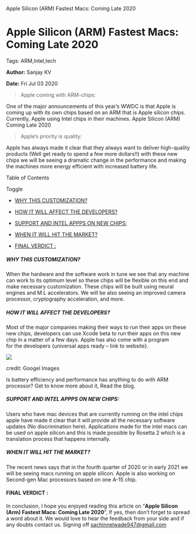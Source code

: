    Apple Silicon (ARM) Fastest Macs: Coming Late 2020

Apple Silicon (ARM) Fastest Macs: Coming Late 2020
==================================================

Tags: ARM,Intel,tech

**Author:** Sanjay KV

**Date:** Fri Jul 03 2020

> Apple coming with ARM-chips:

One of the major announcements of this year’s WWDC is that Apple is coming up with its own chips based on an ARM that is Apple silicon chips. Currently, Apple using Intel chips in their machines. Apple Silicon (ARM) Coming Late 2020

> Apple’s priority is quality:

Apple has always made it clear that they always want to deliver high-quality products (Well get ready to spend a few more dollars!!) with these new chips we will be seeing a dramatic change in the performance and making the machines more energy efficient with increased battery life.

Table of Contents

Toggle

*   [WHY THIS CUSTOMIZATION?](https://recodehive.com/apple-silicon-arm-fastest-macs-coming-late-2020/#WHY_THIS_CUSTOMIZATION "WHY THIS CUSTOMIZATION?")
*   [HOW IT WILL AFFECT THE DEVELOPERS?](https://recodehive.com/apple-silicon-arm-fastest-macs-coming-late-2020/#HOW_IT_WILL_AFFECT_THE_DEVELOPERS "HOW IT WILL AFFECT THE DEVELOPERS?")
*   [SUPPORT AND INTEL APPPS ON NEW CHIPS:](https://recodehive.com/apple-silicon-arm-fastest-macs-coming-late-2020/#SUPPORT_AND_INTEL_APPPS_ON_NEW_CHIPS "SUPPORT AND INTEL APPPS ON NEW CHIPS:")
*   [WHEN IT WILL HIT THE MARKET?](https://recodehive.com/apple-silicon-arm-fastest-macs-coming-late-2020/#WHEN_IT_WILL_HIT_THE_MARKET "WHEN IT WILL HIT THE MARKET?")

*   [FINAL VERDICT :](https://recodehive.com/apple-silicon-arm-fastest-macs-coming-late-2020/#FINAL_VERDICT "FINAL VERDICT :")

##### WHY THIS CUSTOMIZATION?

When the hardware and the software work in tune we see that any machine can work to its optimum level so these chips will be flexible on this end and make necessary customization. These chips will be built using neural engines and M.L accelerators. We will be also seeing an improved camera processor, cryptography acceleration, and more.

##### HOW IT WILL AFFECT THE DEVELOPERS?

Most of the major companies making their ways to run their apps on these new chips, developers can use Xcode beta to run their apps on this new chip in a matter of a few days. Apple has also come with a program  
for the developers {universal apps ready – link to website}.

![](https://recodehive.com/wp-content/uploads/2020/07/Blue-Office-Hacks-YouTube-Thumbnail-1024x576.jpg)

credit: Googel Images

Is battery efficiency and performance has anything to do with ARM processor? Get to know more about it, Read the blog.

##### SUPPORT AND INTEL APPPS ON NEW CHIPS:

Users who have mac devices that are currently running on the intel chips apple have made it clear that it will provide all the necessary software updates (No discrimination here). Applications made for the intel macs can be used on apple silicon and this is made possible by Rosetta 2 which is a translation process that happens internally.

##### WHEN IT WILL HIT THE MARKET?

The recent news says that in the fourth quarter of 2020 or in early 2021 we will be seeing macs running on apple silicon. Apple is also working on Second-gen Mac processors based on one A-15 chip.

#### FINAL VERDICT :

In conclusion, I hope you enjoyed reading this article on “**Apple Silicon (Arm) Fastest Macs: Coming Late 2020**”, If yes, then don’t forget to spread a word about it. We would love to hear the feedback from your side and if any doubts contact us. Signing off [sachinnelwade947@gmail.com](mailto:sachinnelwade947@gmail.com)